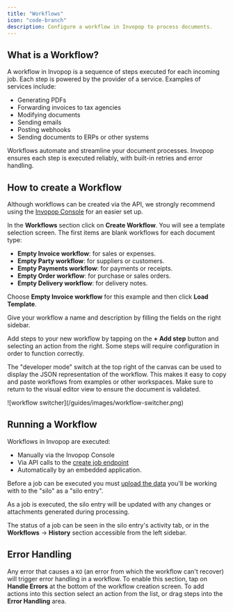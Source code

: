 ```yaml
---
title: "Workflows"
icon: "code-branch"
description: Configure a workflow in Invopop to process documents.
---
```


## What is a Workflow?

A workflow in Invopop is a sequence of steps executed for each incoming job. Each step is powered by the provider of a service. Examples of services include:

* Generating PDFs
* Forwarding invoices to tax agencies
* Modifying documents
* Sending emails
* Posting webhooks
* Sending documents to ERPs or other systems

Workflows automate and streamline your document processes. Invopop ensures each step is executed reliably, with built-in retries and error handling.

## How to create a Workflow

Although workflows can be created via the API, we strongly recommend using the [Invopop Console](https://console.invopop.com) for an easier set up.


In the **Workflows** section click on **Create Workflow**. You will see a template selection screen. The first items are blank workflows for each document type:

- **Empty Invoice workflow**: for sales or expenses.
- **Empty Party workflow**: for suppliers or customers.
- **Empty Payments workflow**: for payments or receipts.
- **Empty Order workflow**: for purchase or sales orders.
- **Empty Delivery workflow**: for delivery notes.

Choose **Empty Invoice workflow** for this example and then click **Load Template**.


Give your workflow a name and description by filling the fields on the right sidebar.

Add steps to your new workflow by tapping on the **+ Add step** button and selecting an action from the right. Some steps will require configuration in order to function correctly.

The "developer mode" switch at the top right of the canvas can be used to display the JSON representation of the workflow. This makes it easy to copy and paste workflows from examples or other workspaces. Make sure to return to the visual editor view to ensure the document is validated.

<Frame caption="Visual or Developer Switcher">
  ![workflow switcher](/guides/images/workflow-switcher.png)
</Frame>

## Running a Workflow

Workflows in Invopop are executed:

- Manually via the Invopop Console
- Via API calls to the [create job endpoint](/api-ref/transform/jobs/create-a-job-put)
- Automatically by an embedded application.

Before a job can be executed you must [upload the data](/api-ref/silo/entries/create-an-entry-put) you'll be working with to the "silo" as a "silo entry".

As a job is executed, the silo entry will be updated with any changes or attachments generated during processing.

The status of a job can be seen in the silo entry's activity tab, or in the **Workflows** → **History** section accessible from the left sidebar.

## Error Handling

Any error that causes a `KO` (an error from which the workflow can't recover) will trigger error handling in a workflow. To enable this section, tap on **Handle Errors** at the bottom of the workflow creation screen. To add actions into this section select an action from the list, or drag steps into the **Error Handling** area.
